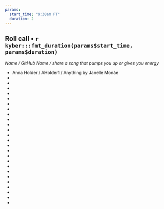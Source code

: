 ```yaml
---
params:
  start_time: "9:30am PT"
  duration: 2
---
```


## Roll call • `r kyber:::fmt_duration(params$start_time, params$duration)`

*Name / GitHub Name / share a song that pumps you up or gives you energy*

-   Anna Holder / AHolder1 / Anything by Janelle Monáe
-   
-   
-   
-   
-   
-   
-   
-   
-   
-   
-   
-   
-   
-   
-   
-   
-   
-   
-   
-   
-   
-   
-   
-   
-   
